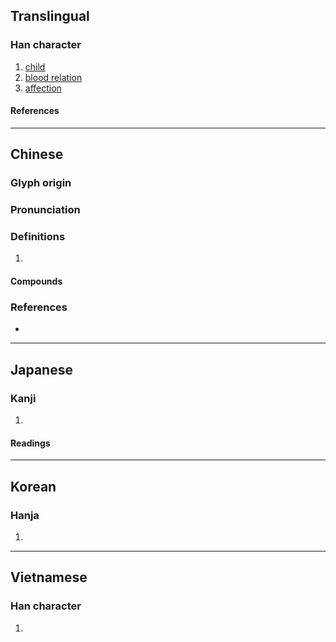 {{character info}}
==Translingual==

===Han character===
{{Han char|rn=39|rad=子|as=14|sn=17|four=11427|canj=NDMBB|ids=⿰子需}}

# [[child]]
# [[blood relation]]
# [[affection]]

====References====
{{Han ref|kx=0281.020|dkj=07042|dj=0551.030|hdz=21020.010|uh=5B7A}}

----

==Chinese==
{{zh-forms}}

===Glyph origin===
{{Han etym}}

===Pronunciation===
{{zh-pron
|m=rú
|c=jyu4,jyu6
|mc=y
|oc=y
|cat=
}}

===Definitions===
{{zh-hanzi}}

# {{rfdef|zh}}

====Compounds====
{{zh-der|孺齒|婦孺皆知|大孺人|孺人|孺子可教|孺慕|孺子牛|孺子嬰|孺子|婦孺|黃口孺子}}

===References===
* {{R:yue:mfccd}}

----

==Japanese==

===Kanji===
{{ja-kanji|grade=|rs=子14}}

# {{rfdef|ja|sort=子14}}

====Readings====
{{ja-readings
|on=じゅ
|kun=ちのみご, おさない
}}

----

==Korean==

===Hanja===
{{ko-hanja|유}}

# {{rfdef|ko|sort=子14}}

----

==Vietnamese==

===Han character===
{{vi-readings|rs=子14|reading=nhọ}}

# {{rfdef|vi|sort=子14}}